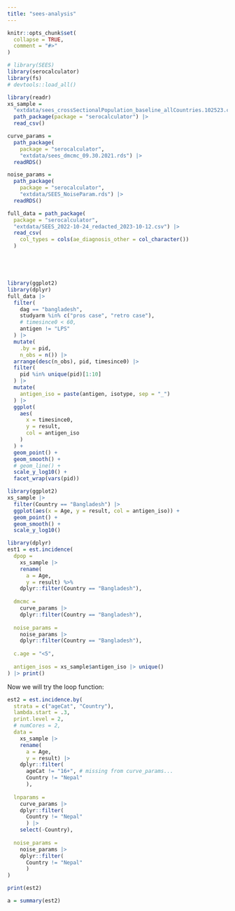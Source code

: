 ```yaml
---
title: "sees-analysis"
---
```


```r
knitr::opts_chunk$set(
  collapse = TRUE,
  comment = "#>"
)
```

```r
# library(SEES)
library(serocalculator)
library(fs)
# devtools::load_all()
```

```r

library(readr)
xs_sample = 
  "extdata/sees_crossSectionalPopulation_baseline_allCountries.102523.csv" |> 
  path_package(package = "serocalculator") |> 
  read_csv()

curve_params = 
  path_package(
    package = "serocalculator",
    "extdata/sees_dmcmc_09.30.2021.rds") |> 
  readRDS()

noise_params = 
  path_package(
    package = "serocalculator",
    "extdata/SEES_NoiseParam.rds") |> 
  readRDS()

full_data = path_package(
  package = "serocalculator",
  "extdata/SEES_2022-10-24_redacted_2023-10-12.csv") |> 
  read_csv(
    col_types = cols(ae_diagnosis_other = col_character())
  )






```

```r
library(ggplot2)
library(dplyr)
full_data |> 
  filter(
    dag == "bangladesh",
    studyarm %in% c("pros case", "retro case"),
    # timesince0 < 60,
    antigen != "LPS"
  ) |>
  mutate(
    .by = pid,
    n_obs = n()) |> 
  arrange(desc(n_obs), pid, timesince0) |> 
  filter(
    pid %in% unique(pid)[1:10]
  ) |> 
  mutate(
    antigen_iso = paste(antigen, isotype, sep = "_")
  ) |> 
  ggplot(
    aes(
      x = timesince0,
      y = result,
      col = antigen_iso
    )
  ) +
  geom_point() + 
  geom_smooth() +
  # geom_line() +
  scale_y_log10() +
  facet_wrap(vars(pid))
```


```r
library(ggplot2)
xs_sample |>
  filter(Country == "Bangladesh") |> 
  ggplot(aes(x = Age, y = result, col = antigen_iso)) +
  geom_point() + 
  geom_smooth() + 
  scale_y_log10()
```


```r
library(dplyr)
est1 = est.incidence(
  dpop = 
    xs_sample |> 
    rename(
      a = Age,
      y = result) %>% 
    dplyr::filter(Country == "Bangladesh"),
  
  dmcmc = 
    curve_params |> 
    dplyr::filter(Country == "Bangladesh"),
  
  noise_params = 
    noise_params |> 
    dplyr::filter(Country == "Bangladesh"),
  
  c.age = "<5",
  
  antigen_isos = xs_sample$antigen_iso |> unique()
) |> print()


```

Now we will try the loop function:

```r

est2 = est.incidence.by(
  strata = c("ageCat", "Country"),
  lambda.start = .3,
  print.level = 2,
  # numCores = 2,
  data = 
    xs_sample |> 
    rename(
      a = Age,
      y = result) |> 
    dplyr::filter(
      ageCat != "16+", # missing from curve_params...
      Country != "Nepal"
      ),
  
  lnparams = 
    curve_params |> 
    dplyr::filter(
      Country != "Nepal"
      ) |> 
    select(-Country),
  
  noise_params = 
    noise_params |> 
    dplyr::filter(
      Country != "Nepal"
      )
)

```

```r
print(est2)

```

```r
a = summary(est2)
```

